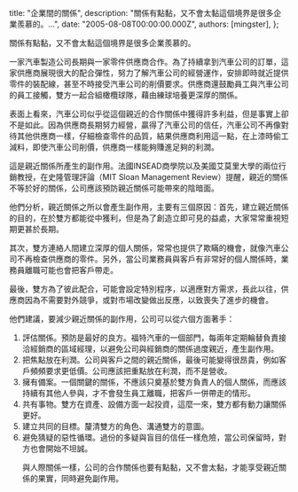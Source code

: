 
  title: "企業間的關係",
  description: "關係有點黏，又不會太黏這個境界是很多企業羨慕的。...",
  date: "2005-08-08T00:00:00.000Z",
  authors: [mingster],
};

<p>關係有點黏，又不會太黏這個境界是很多企業羨慕的。</p>
<p>一家汽車製造公司長期與一家零件供應商合作。為了持續拿到汽車公司的訂單，這家供應商展現很大的配合彈性，努力了解汽車公司的經營運作，安排即時就近提供零件的裝配線，甚至不時接受汽車公司的削價要求。供應商還鼓勵員工與汽車公司的員工接觸，雙方一起合組橄欖球隊，藉由練球培養更深厚的關係。</p>
<p>表面上看來，汽車公司似乎從這個親近的合作關係中獲得許多利益，但是事實上卻不是如此。因為供應商長期努力經營，贏得了汽車公司的信任，汽車公司不再像對待其他供應商一樣，仔細檢查零件的品質，結果供應商利用這一點，在上漆時偷工減料，即使汽車公司削價，供應商一樣能夠賺進足夠的利潤。</p>
<p>這是親近關係所產生的副作用。法國INSEAD商學院以及美國艾莫里大學的兩位行銷教授，在史隆管理評論（MIT Sloan Management Review）提醒，親近的關係不等於好的關係，公司應該預防親近關係可能帶來的陰暗面。</p>
<p>他們分析，親近關係之所以會產生副作用，主要有三個原因：首先，建立親近關係的目的，在於雙方都能從中獲利，但是為了創造立即可見的益處，大家常常重視短期更甚於長期。</p>
<p>其次，雙方連絡人間建立深厚的個人關係，常常也提供了欺瞞的機會，就像汽車公司不再檢查供應商的零件。另外，當公司業務員與客戶有非常好的個人關係時，業務員離職可能也會把客戶帶走。</p>
<p>最後，雙方為了彼此配合，可能會設定特別程序，以適應對方需求，長此以往，供應商因為不需要對外競爭，或對市場改變做出反應，以致喪失了進步的機會。</p>
<p>他們建議，要減少親近關係的副作用，公司可以從六個方面著手：
<ol />
<li>評估關係。預防是最好的良方。福特汽車的一個部門，每兩年定期輪替負責接洽經銷商的區域經理，以避免公司與經銷商的關係過度親近，產生副作用。</li>
<li>把焦點放在利潤。公司與客戶之間的親近關係，最後可能變得很昂貴，例如客戶頻頻要求更低價。公司應該把重點放在利潤，而不是營收。</li>
<li>擁有備案。一個關鍵的關係，不應該只奠基於雙方負責人的個人關係，而應該持續有其他人參與，才不會發生員工離職，把客戶一併帶走的情形。</li>
<li>共有事物。雙方在資產、設備方面一起投資，這麼一來，雙方都有動力讓關係更好。</li>
<li>建立共同的目標。釐清雙方的角色、溝通雙方的意圖。</li>
<li>避免猜疑的惡性循環。過份的多疑與盲目的信任一樣危險，當公司保留時，對方也會開始不坦誠。</li>
<p>與人際關係一樣，公司的合作關係也要有點黏，又不會太黏，才能享受親近關係的果實，同時避免副作用。 </p></p>

